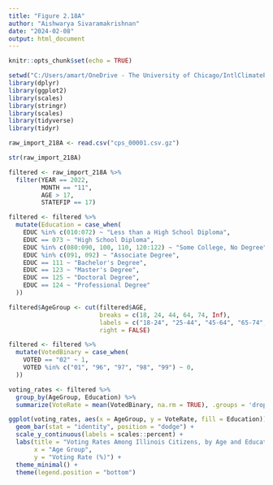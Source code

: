 ```yaml
---
title: "Figure 2.18A"
author: "Aishwarya Sivaramakrishnan"
date: "2024-02-08"
output: html_document
---
```


```r
knitr::opts_chunk$set(echo = TRUE)
```

```r
setwd("C:/Users/amart/OneDrive - The University of Chicago/IntlClimatePolicy_PPHA39930/Assignments/CB_Graphs_Reproduction/GraphsToReplicate/Graph2_17") 
library(dplyr)
library(ggplot2)
library(scales)
library(stringr)
library(scales)
library(tidyverse)
library(tidyr)
```

```r
raw_import_218A <- read.csv("cps_00001.csv.gz")
```

```r
str(raw_import_218A)
```


```r
filtered <- raw_import_218A %>%
  filter(YEAR == 2022,
         MONTH == "11",
         AGE > 17,
         STATEFIP == 17)

filtered <- filtered %>%
  mutate(Education = case_when(
    EDUC %in% c(010:072) ~ "Less than a High School Diploma",
    EDUC == 073 ~ "High School Diploma",
    EDUC %in% c(080:090, 100, 110, 120:122) ~ "Some College, No Degree",
    EDUC %in% c(091, 092) ~ "Associate Degree",
    EDUC == 111 ~ "Bachelor's Degree",
    EDUC == 123 ~ "Master's Degree",
    EDUC == 125 ~ "Doctoral Degree",
    EDUC == 124 ~ "Professional Degree"
  ))

filtered$AgeGroup <- cut(filtered$AGE,
                         breaks = c(18, 24, 44, 64, 74, Inf),
                         labels = c("18-24", "25-44", "45-64", "65-74", "75 and older"),
                         right = FALSE)

filtered <- filtered %>%
  mutate(VotedBinary = case_when(
    VOTED == "02" ~ 1,
    VOTED %in% c("01", "96", "97", "98", "99") ~ 0,
  ))

voting_rates <- filtered %>%
  group_by(AgeGroup, Education) %>%
  summarize(VoteRate = mean(VotedBinary, na.rm = TRUE), .groups = 'drop')

```

```r
ggplot(voting_rates, aes(x = AgeGroup, y = VoteRate, fill = Education)) +
  geom_bar(stat = "identity", position = "dodge") +
  scale_y_continuous(labels = scales::percent) +
  labs(title = "Voting Rates Among Illinois Citizens, by Age and Education Level",
       x = "Age Group",
       y = "Voting Rate (%)") +
  theme_minimal() +
  theme(legend.position = "bottom")
```


